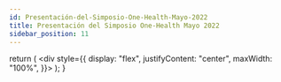 ```yaml
---
id: Presentación-del-Simposio-One-Health-Mayo-2022
title: Presentación del Simposio One-Health Mayo 2022
sidebar_position: 11
---
```



  return (
    <div style={{
        display: "flex",
        justifyContent: "center",
        maxWidth: "100%",
      }}>
      <ReactPlayer url='https://www.youtube.com/watch?v=PNSt7oqAYsk' />
    </div>
  );
}
